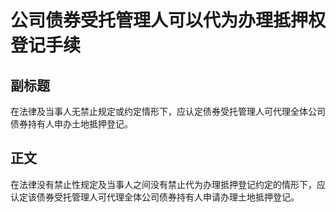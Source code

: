 # 公司债券受托管理人可以代为办理抵押权登记手续
## 副标题
在法律及当事人无禁止规定或约定情形下，应认定债券受托管理人可代理全体公司债券持有人申办土地抵押登记。
## 正文
在法律没有禁止性规定及当事人之间没有禁止代为办理抵押登记约定的情形下，应认定该债券受托管理人可代理全体公司债券持有人申请办理土地抵押登记。